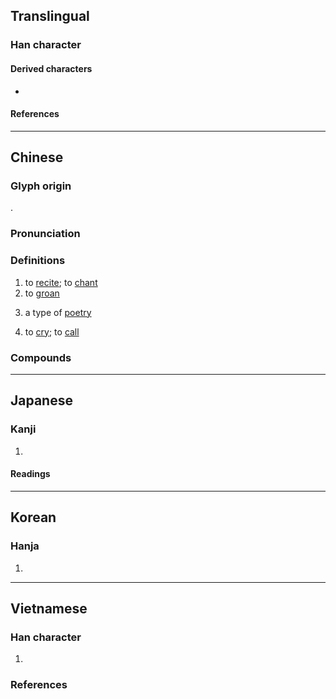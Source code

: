 {{also|呤}}
{{character info}}
==Translingual==

===Han character===
{{Han char|rn=30|rad=口|as=04|sn=7|four=68027|canj=ROIN|ids=⿰口今}}

====Derived characters====
* {{l|mul|[[荶]], [[𡷧]], [[𫕖]], [[𠤾]], [[𣵴]], [[𦛽]], [[𥆽]], [[𪑑]], [[𩒻]]}}

====References====
{{Han ref|kx=0177.190|dkj=03330|dj=0395.030|hdz=10591.100|uh=541F}}

----

==Chinese==
{{zh-forms|alt=唫,訡,噖,䪩,㕂}}

===Glyph origin===
{{Han etym}}
{{Han compound|口|今|ls=psc|c1=s|c2=p}}.

===Pronunciation===
{{zh-pron
|m=yín
|m-s=
|c=jam4,ngam4
|c-t=
|g=
|h=pfs=ngìm;gd=ngim2
|j=
|mb=ngěng
|md=ngìng
|mn=gîm
|mn-t=ngim5
|w=3nyin
|x=
|mc=y
|oc=y
|cat=v,n
}}

===Definitions===
{{zh-hanzi}}

# to [[recite]]; to [[chant]]
# to [[groan]]
# {{lb|zh|literature}} a type of [[poetry]]
# {{lb|zh|of animals}} to [[cry]]; to [[call]]

===Compounds===
{{zh-der|吟吟沉沉|吟詠情性|吟味|吟籟|吟蛩|吟唱|匣裡龍吟|吟詠|呻吟|吟詠性情|低吟|叉手吟|吟風詠月|吟詩|吟風弄月|吟遊詩人|吟誦|吟詩作對|吟社|吟猱|吟壇|吟嘯|吟哦|哀吟|沉吟章句|沉吟|歌吟|梁父吟|白頭吟|清吟小班|無病呻吟|獨吟|清謳微吟|狂吟老監|擁鼻吟|行吟|龍吟|虎嘯龍吟|笑吟吟|莊舄越吟|返吟復吟|謳吟|蛙鼓蟲吟|長吟|行吟坐詠|龍吟虎嘯|遊子吟|噤吟}}

----

==Japanese==

===Kanji===
{{ja-kanji|grade=c|rs=口04}}

# {{rfdef|ja|sort=口04}}

====Readings====
{{ja-readings
|goon=ごん<ごん<ごむ
|kanon=ぎん<ぎん<ぎむ
|on=きん, こん
|kun=うた-う<うた-ふ, な-く, ぎん-じる
}}

----

==Korean==

===Hanja===
{{ko-hanja|hangeul=음|rv=eum|mr=ŭm}}

# {{rfdef|ko|sort=口04}}

----

==Vietnamese==

===Han character===
{{vi-readings|rs=口04
|hanviet=ngâm-tdcndg;tdcntd;gdhn
|phienthiet=魚音 ngư âm
|nom=ngẫm-tdcndg;tdcntd;gdhn;btcn, ngậm-tdcndg;tdcntd;gdhn;btcn, ngâm-tdcndg;tdcntd;gdhn, cầm-tdcndg;tdcntd, ngắm-tdcndg;gdhn, gầm-tdcndg;gdhn, gặm-gdhn;btcn, gẫm-gdhn;btcn, ngăm-gdhn;btcn, ngăn-gdhn;btcn, câm-tdcndg, căm-tdcndg, cằm-tdcndg, ngầm-tdcndg, ngẩm-gdhn, ngợm-gdhn
}}

# {{han tu form of|ngâm|to [[recite]]; to [[read#Verb|read]] in a singing voice}}

===References===
<references/>
